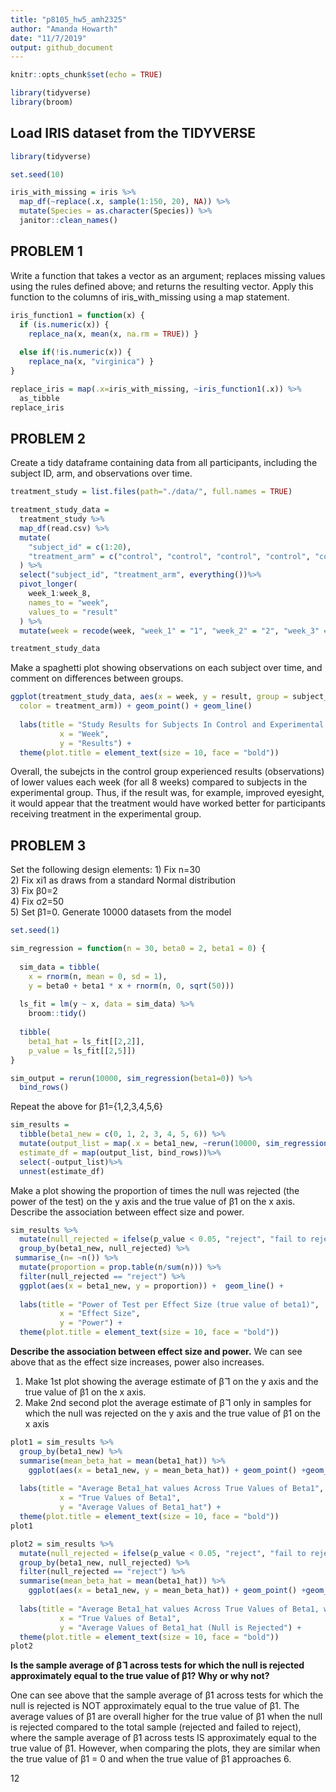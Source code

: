 ```yaml
---
title: "p8105_hw5_amh2325"
author: "Amanda Howarth"
date: "11/7/2019"
output: github_document
---
```


```r
knitr::opts_chunk$set(echo = TRUE)

library(tidyverse)
library(broom)
```

## Load IRIS dataset from the TIDYVERSE 
```r
library(tidyverse)

set.seed(10)

iris_with_missing = iris %>% 
  map_df(~replace(.x, sample(1:150, 20), NA)) %>%
  mutate(Species = as.character(Species)) %>% 
  janitor::clean_names()
```
## PROBLEM 1
Write a function that takes a vector as an argument; replaces missing values using the rules defined above; and returns the resulting vector. Apply this function to the columns of iris_with_missing using a map statement. 

```r
iris_function1 = function(x) {
  if (is.numeric(x)) {
    replace_na(x, mean(x, na.rm = TRUE)) }
    
  else if(!is.numeric(x)) {
    replace_na(x, "virginica") }
}
```

```r
replace_iris = map(.x=iris_with_missing, ~iris_function1(.x)) %>% 
  as_tibble
replace_iris
```
## PROBLEM 2
Create a tidy dataframe containing data from all participants, including the subject ID, arm, and observations over time. 
```r
treatment_study = list.files(path="./data/", full.names = TRUE)

treatment_study_data = 
  treatment_study %>%
  map_df(read.csv) %>% 
  mutate(
    "subject_id" = c(1:20),
    "treatment_arm" = c("control", "control", "control", "control", "control", "control", "control", "control", "control", "control", "experimental", "experimental", "experimental", "experimental", "experimental", "experimental", "experimental", "experimental", "experimental", "experimental")
  ) %>% 
  select("subject_id", "treatment_arm", everything())%>% 
  pivot_longer(
    week_1:week_8, 
    names_to = "week",
    values_to = "result"
  ) %>%
  mutate(week = recode(week, "week_1" = "1", "week_2" = "2", "week_3" = "3", "week_4" = "4", "week_5" = "5", "week_6" = "6", "week_7" = "7", "week_8" = "8"))

treatment_study_data
```
Make a spaghetti plot showing observations on each subject over time, and comment on differences between groups. 
```r
ggplot(treatment_study_data, aes(x = week, y = result, group = subject_id,
  color = treatment_arm)) + geom_point() + geom_line()
  
  labs(title = "Study Results for Subjects In Control and Experimental Groups, Over an 8-Week Study Period", 
           x = "Week",
           y = "Results") +
  theme(plot.title = element_text(size = 10, face = "bold"))
```
Overall, the subejcts in the control group experienced results (observations) of lower values each week (for all 8 weeks) compared to subjects in the experimental group. Thus, if the result was, for example, improved eyesight, it would appear that the treatment would have worked better for participants receiving treatment in the experimental group.

## PROBLEM 3 
 Set the following design elements:
 1) Fix n=30 <br>
 2) Fix xi1 as draws from a standard Normal distribution <br>
 3) Fix β0=2 <br>
 4) Fix σ2=50 <br>
 5) Set β1=0. Generate 10000 datasets from the model <br>
```r
set.seed(1)

sim_regression = function(n = 30, beta0 = 2, beta1 = 0) {
  
  sim_data = tibble(
    x = rnorm(n, mean = 0, sd = 1),
    y = beta0 + beta1 * x + rnorm(n, 0, sqrt(50)))
  
  ls_fit = lm(y ~ x, data = sim_data) %>%
    broom::tidy()
  
  tibble(
    beta1_hat = ls_fit[[2,2]],
    p_value = ls_fit[[2,5]])
}

sim_output = rerun(10000, sim_regression(beta1=0)) %>%
  bind_rows()
```

Repeat the above for β1={1,2,3,4,5,6}

```r
sim_results = 
  tibble(beta1_new = c(0, 1, 2, 3, 4, 5, 6)) %>% 
  mutate(output_list = map(.x = beta1_new, ~rerun(10000, sim_regression(beta1 = .x))),
  estimate_df = map(output_list, bind_rows))%>%
  select(-output_list)%>% 
  unnest(estimate_df)
```
Make a plot showing the proportion of times the null was rejected (the power of the test) on the y axis and the true value of β1 on the x axis. Describe the association between effect size and power.

```r
sim_results %>% 
  mutate(null_rejected = ifelse(p_value < 0.05, "reject", "fail to reject")) %>% 
  group_by(beta1_new, null_rejected) %>% 
 summarise_(n= ~n()) %>%
  mutate(proportion = prop.table(n/sum(n))) %>% 
  filter(null_rejected == "reject") %>%
  ggplot(aes(x = beta1_new, y = proportion)) +  geom_line() +
  
  labs(title = "Power of Test per Effect Size (true value of beta1)", 
           x = "Effect Size",
           y = "Power") +
  theme(plot.title = element_text(size = 10, face = "bold"))
```
**Describe the association between effect size and power.**
We can see above that as the effect size increases, power also increases. 


1) Make 1st plot showing the average estimate of β̂ 1 on the y axis and the true value of β1 on the x axis. <br>
2) Make 2nd second plot the average estimate of β̂ 1 only in samples for which the null was rejected on the y axis and the true value of β1 on the x axis
```r
plot1 = sim_results %>% 
  group_by(beta1_new) %>% 
  summarise(mean_beta_hat = mean(beta1_hat)) %>% 
    ggplot(aes(x = beta1_new, y = mean_beta_hat)) + geom_point() +geom_line() +
  
  labs(title = "Average Beta1_hat values Across True Values of Beta1", 
           x = "True Values of Beta1",
           y = "Average Values of Beta1_hat") +
  theme(plot.title = element_text(size = 10, face = "bold"))
plot1

plot2 = sim_results %>% 
  mutate(null_rejected = ifelse(p_value < 0.05, "reject", "fail to reject")) %>% 
  group_by(beta1_new, null_rejected) %>% 
  filter(null_rejected == "reject") %>%
  summarise(mean_beta_hat = mean(beta1_hat)) %>% 
    ggplot(aes(x = beta1_new, y = mean_beta_hat)) + geom_point() +geom_line() +
  
  labs(title = "Average Beta1_hat values Across True Values of Beta1, when the Null is Rejected (p-value < 0.05)", 
           x = "True Values of Beta1",
           y = "Average Values of Beta1_hat (Null is Rejected") +
  theme(plot.title = element_text(size = 10, face = "bold"))
plot2
```

**Is the sample average of β̂ 1 across tests for which the null is rejected approximately equal to the true value of β1? Why or why not?**

One can see above that the sample average of β̂1 across tests for which the null is rejected is NOT approximately equal to the true value of β1. The average values of β̂1 are overall higher for the true value of β1 when the null is rejected compared to the total sample (rejected and failed to reject), where the sample average of β̂1 across tests IS approximately equal to the true value of β1. However, when comparing the plots, they are similar when the true value of  β1 = 0 and when the true value of β1 approaches 6. 

12